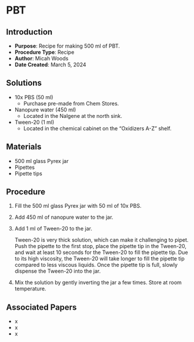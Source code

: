 # PBT

## Introduction

-   **Purpose**: Recipe for making 500 ml of PBT.
-   **Procedure Type**: Recipe
-   **Author**: Micah Woods
-   **Date Created**: March 5, 2024

## Solutions

-   10x PBS (50 ml)
    -   Purchase pre-made from Chem Stores.
-   Nanopure water (450 ml)
    -   Located in the Nalgene at the north sink.
-   Tween-20 (1 ml)
    -   Located in the chemical cabinet on the "Oxidizers A-Z" shelf.

## Materials

-   500 ml glass Pyrex jar
-   Pipettes
-   Pipette tips

## Procedure

1.  Fill the 500 ml glass Pyrex jar with 50 ml of 10x PBS.

2.  Add 450 ml of nanopure water to the jar.

3.  Add 1 ml of Tween-20 to the jar.

    ::: {.callout-important title="NOTE"}
    Tween-20 is very thick solution, which can make it challenging to pipet. Push the pipette to the first stop, place the pipette tip in the Tween-20, and wait at least 10 seconds for the Tween-20 to fill the pipette tip. Due to its high viscosity, the Tween-20 will take longer to fill the pipette tip compared to less viscous liquids. Once the pipette tip is full, slowly dispense the Tween-20 into the jar.
    :::

4.  Mix the solution by gently inverting the jar a few times. Store at room temperature.

## Associated Papers

-   x
-   x
-   x
